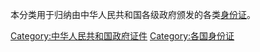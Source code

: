 本分类用于归纳由中华人民共和国各级政府颁发的各类[[身份证|身份证]]。

[[Category:中华人民共和国政府证件|Category:中华人民共和国政府证件]]
[[Category:各国身份证|Category:各国身份证]]